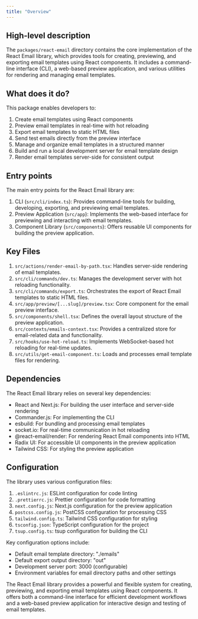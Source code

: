 ```yaml
---
title: "Overview"
---
```


## High-level description
The `packages/react-email` directory contains the core implementation of the React Email library, which provides tools for creating, previewing, and exporting email templates using React components. It includes a command-line interface (CLI), a web-based preview application, and various utilities for rendering and managing email templates.

## What does it do?
This package enables developers to:

1. Create email templates using React components
2. Preview email templates in real-time with hot reloading
3. Export email templates to static HTML files
4. Send test emails directly from the preview interface
5. Manage and organize email templates in a structured manner
6. Build and run a local development server for email template design
7. Render email templates server-side for consistent output

## Entry points
The main entry points for the React Email library are:

1. CLI (`src/cli/index.ts`): Provides command-line tools for building, developing, exporting, and previewing email templates.
2. Preview Application (`src/app`): Implements the web-based interface for previewing and interacting with email templates.
3. Component Library (`src/components`): Offers reusable UI components for building the preview application.

## Key Files
1. `src/actions/render-email-by-path.tsx`: Handles server-side rendering of email templates.
2. `src/cli/commands/dev.ts`: Manages the development server with hot reloading functionality.
3. `src/cli/commands/export.ts`: Orchestrates the export of React Email templates to static HTML files.
4. `src/app/preview/[...slug]/preview.tsx`: Core component for the email preview interface.
5. `src/components/shell.tsx`: Defines the overall layout structure of the preview application.
6. `src/contexts/emails-context.tsx`: Provides a centralized store for email-related data and functionality.
7. `src/hooks/use-hot-reload.ts`: Implements WebSocket-based hot reloading for real-time updates.
8. `src/utils/get-email-component.ts`: Loads and processes email template files for rendering.

## Dependencies
The React Email library relies on several key dependencies:

- React and Next.js: For building the user interface and server-side rendering
- Commander.js: For implementing the CLI
- esbuild: For bundling and processing email templates
- socket.io: For real-time communication in hot reloading
- @react-email/render: For rendering React Email components into HTML
- Radix UI: For accessible UI components in the preview application
- Tailwind CSS: For styling the preview application

## Configuration
The library uses various configuration files:

1. `.eslintrc.js`: ESLint configuration for code linting
2. `.prettierrc.js`: Prettier configuration for code formatting
3. `next.config.js`: Next.js configuration for the preview application
4. `postcss.config.js`: PostCSS configuration for processing CSS
5. `tailwind.config.ts`: Tailwind CSS configuration for styling
6. `tsconfig.json`: TypeScript configuration for the project
7. `tsup.config.ts`: tsup configuration for building the CLI

Key configuration options include:

- Default email template directory: "./emails"
- Default export output directory: "out"
- Development server port: 3000 (configurable)
- Environment variables for email directory paths and other settings

The React Email library provides a powerful and flexible system for creating, previewing, and exporting email templates using React components. It offers both a command-line interface for efficient development workflows and a web-based preview application for interactive design and testing of email templates.